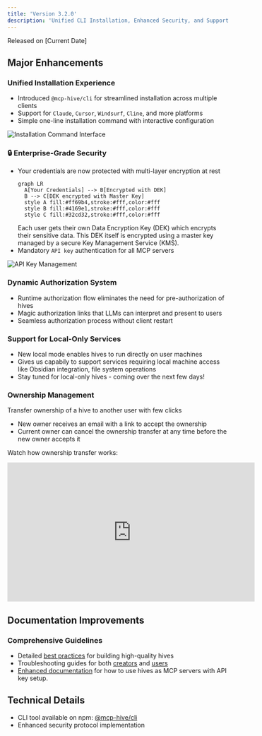 ```yaml
---
title: 'Version 3.2.0'
description: 'Unified CLI Installation, Enhanced Security, and Support for Local-Only Services'
---
```


<Note>Released on [Current Date]</Note>

## Major Enhancements

### Unified Installation Experience
- Introduced `@mcp-hive/cli` for streamlined installation across multiple clients
- Support for `Claude`, `Cursor`, `Windsurf`, `Cline`, and more platforms
- Simple one-line installation command with interactive configuration

![Installation Command Interface](/images/installation-command-interface.png)

### 🔒 Enterprise-Grade Security
- Your credentials are now protected with multi-layer encryption at rest
  ```mermaid
  graph LR
    A[Your Credentials] --> B[Encrypted with DEK]
    B --> C[DEK encrypted with Master Key]
    style A fill:#ff69b4,stroke:#fff,color:#fff
    style B fill:#4169e1,stroke:#fff,color:#fff
    style C fill:#32cd32,stroke:#fff,color:#fff
  ```
    <Note>Each user gets their own Data Encryption Key (DEK) which encrypts their sensitive data. This DEK itself is encrypted using a master key managed by a secure Key Management Service (KMS).</Note>
- Mandatory `API key` authentication for all MCP servers

![API Key Management](/images/api-key-management.png)

### Dynamic Authorization System
- Runtime authorization flow eliminates the need for pre-authorization of hives
- Magic authorization links that LLMs can interpret and present to users
- Seamless authorization process without client restart

### Support for Local-Only Services
- New local mode enables hives to run directly on user machines
- Gives us capabily to support services requiring local machine access like Obsidian integration, file system operations
- Stay tuned for local-only hives - coming over the next few days!

### Ownership Management
Transfer ownership of a hive to another user with few clicks

- New owner receives an email with a link to accept the ownership
- Current owner can cancel the ownership transfer at any time before the new owner accepts it

Watch how ownership transfer works:
<iframe 
  width="560" 
  height="315" 
  src="https://www.youtube.com/embed/UbVCaASxw24" 
  title="Ownership Transfer Demo" 
  frameborder="0" 
  allow="accelerometer; autoplay; clipboard-write; encrypted-media; gyroscope; picture-in-picture" 
  allowfullscreen>
</iframe>

## Documentation Improvements

### Comprehensive Guidelines
- Detailed [best practices](/products/mcp-hive/creators/best-practices) for building high-quality hives
- Troubleshooting guides for both [creators](/products/mcp-hive/creators/troubleshooting) and [users](/products/mcp-hive/users/troubleshooting)
- [Enhanced documentation](/products/mcp-hive/getting-started/hive-users) for how to use hives as MCP servers with API key setup.

## Technical Details
- CLI tool available on npm: [@mcp-hive/cli](https://www.npmjs.com/package/@mcp-hive/cli)
- Enhanced security protocol implementation

